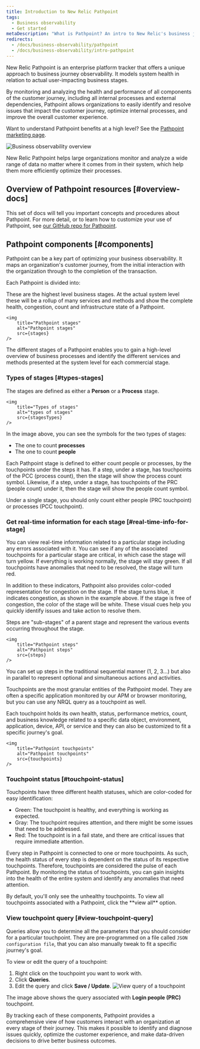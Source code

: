 ```yaml
---
title: Introduction to New Relic Pathpoint
tags:
  - Business observability
  - Get started
metaDescription: "What is Pathpoint? An intro to New Relic's business journey observability."
redirects: 
  - /docs/business-observability/pathpoint
  - /docs/business-observability/intro-pathpoint
---
```








New Relic Pathpoint is an enterprise platform tracker that offers a unique approach to business journey observability. It models system health in relation to actual user-impacting business stages.

By monitoring and analyzing the health and performance of all components of the customer journey, including all internal processes and external dependencies, Pathpoint allows organizations to easily identify and resolve issues that impact the customer journey, optimize internal processes, and improve the overall customer experience. 

Want to understand Pathpoint benefits at a high level? See the [Pathpoint marketing page](https://newrelic.com/platform/pathpoint).

<img
    title="Business observability overview"
    alt="Business observability overview"
    src={overview}
/>

<figcaption>
New Relic Pathpoint helps large organizations monitor and analyze a wide range of data no matter where it comes from in their system, which help them more efficiently optimize their processes.  
</figcaption>


## Overview of Pathpoint resources [#overview-docs]

This set of docs will tell you important concepts and procedures about Pathpoint. For more detail, or to learn how to customize your use of Pathpoint, see [our GitHub repo for Pathpoint](https://github.com/newrelic/nr1-pathpoint).

## Pathpoint components [#components]

Pathpoint can be a key part of optimizing your business observability. It maps an organization's customer journey, from the initial interaction with the organization through to the completion of the transaction. 

Each Pathpoint is divided into:

<CollapserGroup>
<Collapser id="pathpoint-stages" title="Stages"> 

These are the highest level business stages. At the actual system level these will be a rollup of many services and methods and show the complete health, congestion, count and infrastructure state of a Pathpoint.

    <img
        title="Pathpoint stages"
        alt="Pathpoint stages"
        src={stages}
    />

The different stages of a Pathpoint enables you to gain a high-level overview of business processes and identify the different services and methods presented at the system level for each commercial stage.

### Types of stages [#types-stages] 
    
The stages are defined as either a **Person** or a **Process** stage. 

    <img
        title="Types of stages"
        alt="types of stages"
        src={stagesTypes}
    />

In the image above, you can see the symbols for the two types of stages:

* The one to count **processes**  
* The one to count **people**

Each Pathpoint stage is defined to either count people or processes, by the touchpoints under the steps it has. If a step, under a stage, has touchpoints of the PCC (process count), then the stage will show the process count symbol. Likewise, if a step, under a stage, has touchpoints of the PRC (people count) under it, then the stage will show the people count symbol.

<Callout variant="important">

Under a single stage, you should only count either people (PRC touchpoint) or processes (PCC touchpoint).

</Callout>
    
### Get real-time information for each stage [#real-time-info-for-stage]

You can view real-time information related to a particular stage including any errors associated with it. You can see if any of the associated touchpoints for a particular stage are critical, in which case the stage will turn yellow. If everything is working normally, the stage will stay green. If all touchpoints have anomalies that need to be resolved, the stage will turn red.

In addition to these indicators, Pathpoint also provides color-coded representation for congestion on the stage. If the stage turns blue, it indicates congestion, as shown in the example above. If the stage is free of congestion, the color of the stage will be white. These visual cues help you quickly identify issues and take action to resolve them.

</Collapser>
<Collapser id="pathpoint-steps" title="Steps"> 

Steps are "sub-stages" of a parent stage and represent the various events occurring throughout the stage.

    <img
        title="Pathpoint steps"
        alt="Pathpoint steps"
        src={steps}
    />

You can set up steps in the traditional sequential manner (1, 2, 3...) but also in parallel to represent optional and simultaneous actions and activities.

</Collapser>
<Collapser id="pathpoint-touchpoints" title="Touchpoints">

Touchpoints are the most granular entities of the Pathpoint model. They are often a specific application monitored by our APM or browser monitoring, but you can use any NRQL query as a touchpoint as well.

Each touchpoint holds its own health, status, performance metrics, count, and business knowledge related to a specific data object, environment, application, device, API, or service and they can also be customized to fit a specific journey's goal.

    <img
        title="Pathpoint touchpoints"
        alt="Pathpoint touchpoints"
        src={touchpoints}
    />

### Touchpoint status [#touchpoint-status]

Touchpoints have three different health statuses, which are color-coded for easy identification:

* Green: The touchpoint is healthy, and everything is working as expected.
* Gray: The touchpoint requires attention, and there might be some issues that need to be addressed.
* Red: The touchpoint is in a fail state, and there are critical issues that require immediate attention.

Every step in Pathpoint is connected to one or more touchpoints. As such, the health status of every step is dependent on the status of its respective touchpoints. Therefore, touchpoints are considered the pulse of each Pathpoint. By monitoring the status of touchpoints, you can gain insights into the health of the entire system and identify any anomalies that need attention.

<Callout variant="tip">
    By default, you'll only see the unhealthy touchpoints. To view all touchpoints associated with a Pathpoint, click the **view all** option.
</Callout>

### View touchpoint query [#view-touchpoint-query]

Queries allow you to determine all the parameters that you should consider for a particular touchpoint. They are pre-programmed on a file called `JSON configuration file`, that you can also manually tweak to fit a specific journey's goal.

To view or edit the query of a touchpoint: 

1. Right click on the touchpoint you want to work with.
2. Click **Queries**.
3. Edit the query and click **Save / Update**.
    <img
        title="View query of a touchpoint"
        alt="View query of a touchpoint"
        src={viewQuery}
    />

The image above shows the query associated with **Login people (PRC)** touchpoint.

</Collapser>
</CollapserGroup>

By tracking each of these components, Pathpoint provides a comprehensive view of how customers interact with an organization at every stage of their journey. This makes it possible to identify and diagnose issues quickly, optimize the customer experience, and make data-driven decisions to drive better business outcomes.

